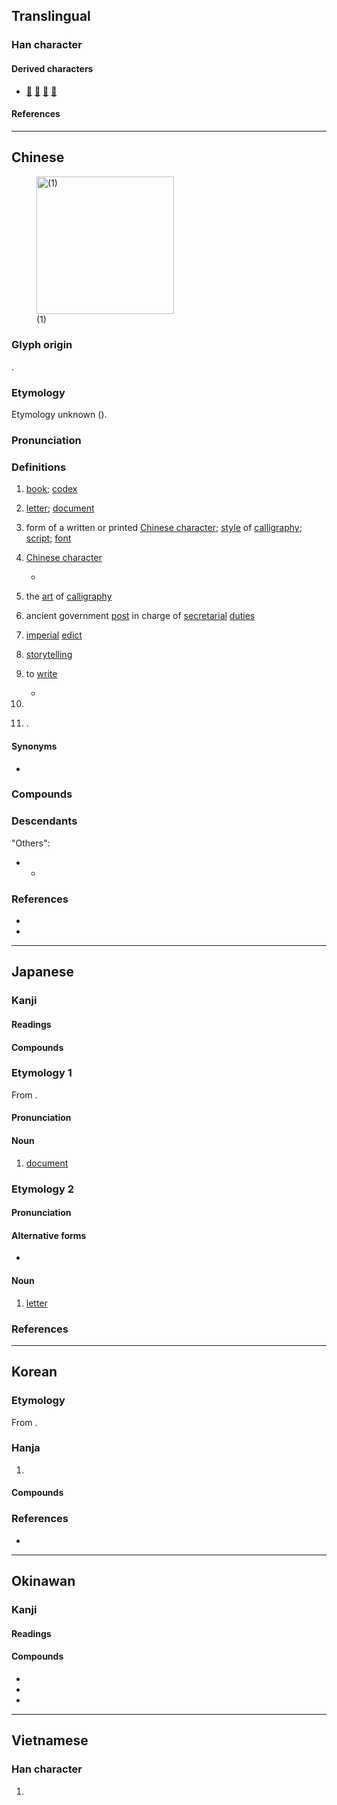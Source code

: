 {{also|书|畫|晝}}
{{character info}}
{{character info|0x2F8CC}}
==Translingual==
{{stroke order|strokes=10}}

===Han character===
{{Han char|rn=73|rad=曰|as=06|sn=10|four=50601|canj=LGA||ids=⿳𦘒一曰}}

====Derived characters====
* [[𡳩]] [[𢅺]] [[晝]] [[圕]]

====References====
{{Han ref|kx=0502.120|dkj=14294|dj=0874.180|hdz=21509.090|uh=66F8|ud=26360|bh=AED1|bd=44753}}
{{Han ref|uh=2F8CC}}

----

==Chinese==
{{zh-forms|s=书|alt=𦘠}}
{{zh-wp|zh|yue|lzh|gan}}
[[File:Pieni2.jpg|thumb|220px|{{lang|zh|書}} (1)]]

===Glyph origin===
{{Han etym}}
{{Han compound|聿|者|c1=s|c2=p|ls=psc|t1=writing brush}}.

===Etymology===
Etymology unknown ({{zh-ref|Schuessler, 2007}}).

===Pronunciation===
{{zh-pron
|m=shū
|m-s=su1
|dg=фу1
|c=syu1
|c-t=si1
|g=xy1
|h=pfs=sû;gd=su1
|j=su1
|mb=sṳ́
|md=cṳ̆
|mn=xm,tw:chu/qz,lk,km,sx:chir/xm,tw:su/qz:sir/zz,twv:si
|mn_note=chu/chir - vernacular; su/sir/si - literary
|mn-t=ze1
|w=1sr
|x=xy1
|mc=y
|oc=y
|ma=y
|cat=n,v,pn
}}

===Definitions===
{{zh-hanzi}}

# [[book]]; [[codex]] {{zh-mw|本|冊|部}}
#: {{zh-x|我 對 這 本 書 產生 了 共鳴。|I resonated with this '''book'''.}}
#: {{zh-x|唔記得 買 書|to forget to buy textbooks<!--contextually-->|C}}
# [[letter]]; [[document]]
#: {{zh-x|證明書|certificate}}
#: {{zh-x|推薦書|recommendation '''letter'''}}
#: {{zh-x|情書|love '''letter'''}}
#: {{zh-x|家書|'''letter''' to or from one's family or home}}
#: {{zh-x|《w:zh:告臺灣同胞書\^告.^臺灣.^同胞.^'''書'''》|'''''Message''' to the Compatriots in Taiwan''}}
# form of a written or printed [[Chinese character]]; [[style]] of [[calligraphy]]; [[script]]; [[font]]
#: {{zh-x|楷書|regular script}}
#: {{zh-x|隸書|clerical script}}
# {{lb|zh|literary}} [[Chinese character]]
#* {{zh-x|^項 ^籍 少時 學 書，不成，去；學 劍，又 不成。^項 ^梁 怒 之。^籍 曰：「書 足以 記 姓名 而已。劍 一 人 敵，不足 學，學 萬 人 敵。」||ref=Shiji}}
# {{lb|zh|literary}} the [[art]] of [[calligraphy]]
# {{lb|zh|historical}} ancient government [[post]] in charge of [[secretarial]] [[duties]]
# {{lb|zh|historical}} [[imperial]] [[edict]]
# [[storytelling]]
#: {{zh-x|說書|to perform ''pingshu'' (storytelling)}}
#: {{zh-x|聽書|to listen to performance of ''pingshu'' (storytelling)}}
# to [[write]]
#: {{zh-x|書寫|to write}}
#: {{zh-x|罄竹難書|(of crimes) to be too many to mention}}
#* {{zh-x|動 則 左史 書 之，言 則 右史 書 之。|His actions were written down by the recorder of the Left, and his utterances by the recorder of the Right.|ref=Liji}}
# {{zh-abbrev|書經|the ''{{w|Classic of History}}''}}
# {{surname|zh}}.

====Synonyms====
{{zh-dial}}
* {{sense|letter}}
{{zh-syn-saurus|信件}}
{{zh-dial|信}}

===Compounds===
{{zh-der|上書|下書|不書|中書|丹書|代書|休書|但書|佐書|來書|修書|佛書|日書|傳道書|書包|書報|書背|書本|書本兒|書冊|書茶館兒|書場|書癡|書蟲|書櫥|書呆子|書店|書蠹|書法|書房|書扉|書稿|書格子|書歸正傳|書櫃|書函|書號|書號兒|書畫|書會|書籍|書脊|書記|書家|書架|書簡|書柬|書局|書卷|書卷氣|書刊|書殼|書庫|書吏|書錄|書眉|書迷|書面|書面語|書名|書名號|書目|書皮|書皮兒|書評|書舖|書籤|書籤兒|書社|書生|書生氣|書市|書塾|書攤|書攤兒|書壇|書套|書體|書亭|書僮|書屋|書物|書香|書箱|書寫|書心|書信|書頁|書院|書齋|書展|書桌|書桌兒|圖書館|偶書|偽書|八書|六書|兵書|冊書|出書|分書|刑書|判書|制書|券書|刻書|叢書|古書|史書|周書|唱書|唸書|商書|善書|四書|回書|國書|圖書|團書|坤書|填書|夏書|大書|天書|奉書|女書|奴書|好書|子書|字書|宋書|官書|家書|寄書|密書|寫書|寶書|專書|尚書|尺書|左書|帛書|弔書|御書|復書|志書|快書|念書|情書|憲書|戒書|戰書|房書|手書|批書|投書|指書|捎書|捷書|損書|摹書|擁書|攻書|故書|敕書|教書|文書|新書|方書|春書|晉書|晒書|晾書|曆書|曝書|書丹|書傳|書儀|書刀|書口|書史|書呈|書品|書商|書坊|書城|書夾|書契|書子|書學|書客|書寓|書帕|書帙|書帷|書帽|書廚|書影|書後|書手|書啟|書札|書林|書格|書案|書業|書淫|書牘|書理|書疏|書痴|書種|書空|書策|書篋|書簏|書紳|書經|書翰|書聖|書腦|書膽|書蝨|書衣|書裙|書譜|書跡|書辦|書鋪|書鎮|書題|書館|書鼓|本書|村書|板書|校書|梁書|梵書|楷書|榜書|模書|樣書|檄書|正書|殳書|法書|洛書|溫書|漆書|漢書|焚書|爰書|牓書|玉書|理書|琴書|璽書|生書|異書|盟書|直書|相書|真書|短書|祕書|祟書|禁書|禮書|移書|竹書|筋書|策書|箭書|篆書|簡書|簿書|素書|紫書|經書|編書|緯書|繒書|署書|羽書|翻書|聘書|聽書|背書|臨書|致書|舊書|草書|著書|蓄書|蕊書|薦書|藏書|蘚書|蟲書|蠟書|蠻書|血書|行書|覺書|觀書|詔書|評書|詩書|說書|諫書|謗書|講書|證書|譜書|護書|讀書|貶書|買書|貼書|賭書|赦書|車書|軍書|載書|辟書|辭書|通書|逸書|達書|遺書|鄉書|醫書|錦書|長書|閒書|關書|附書|降書|除書|陳書|隋書|隸書|雁書|雜書|離書|音書|韻書|類書|飛書|魏書|魚書|鶴書|黑書|默書|鼓書|全書|洋書|書城路|讀書人|還書|飽讀詩書|書中自有黃金屋|書中自有顏如玉|私書|看書|睒書:iêm2 ze1|盡信書不如無書|書單}}

===Descendants===
{{CJKV||しょ|서|thư}}
"Others":
* {{desc|bor=1|tai-pro|*sɯːᴬ}}
** {{desc|th|สือ}}

===References===
* {{R:yue:Hanzi}}
* {{thcwd|6098}}

{{zh-cat|Beginning}}

----

==Japanese==

===Kanji===
{{ja-kanji|grade=2|rs=曰06}}

====Readings====
{{ja-readings
|goon=しょ<しよ
|kanon=しょ<しよ
|kun=か-く
}}

====Compounds====
{{top3}}
{{ja-r/multi|data=
* {{ja-r/args|書%順|かき%じゅん}}
* {{ja-r/args|書%初|かき%ぞめ}}
* {{ja-r/args|書%院|しょ%いん}}
* {{ja-r/args|書%家|しょ%か}}
* {{ja-r/args|書%架|しょ%か}}
* {{ja-r/args|書%画|しょ%が}}
* {{ja-r/args|書%簡|しょ%かん}}
* {{ja-r/args|書%記|しょ%き}}
* {{ja-r/args|書%式|しょ%しき}}
* {{ja-r/args|書%写|しょ%しゃ}}
* {{ja-r/args|書%籍|しょ%せき}}
* {{ja-r/args|書%体|しょ%たい}}
* {{ja-r/args|書%道|しょ%どう}}
* {{ja-r/args|書%法|しょ%ほう}}
}}
{{mid3}}
{{ja-r/multi|data=
* {{ja-r/args|書%面|しょ%めん}}
* {{ja-r/args|書%物|しょ%もつ}}
* {{ja-r/args|書%類|しょ%るい}}
* {{ja-r/args|書%棚|しょ%だな}}
* {{ja-r/args|楷%書|かい%しょ}}
* {{ja-r/args|教%科%書|きょう%か%しょ}}
* {{ja-r/args|行%書|ぎょう%しょ}}
* {{ja-r/args|原%書|げん%しょ}}
* {{ja-r/args|辞%書|じ%しょ}}
* {{ja-r/args|新%書|しん%しょ}}
* {{ja-r/args|聖%書|せい%しょ}}
* {{ja-r/args|清%書|せい%しょ}}
* {{ja-r/args|誓%書|せい%しょ}}
}}
{{mid3}}
{{ja-r/multi|data=
* {{ja-r/args|正%書%法|せい%しょ%ほう}}
* {{ja-r/args|草%書|そう%しょ}}
* {{ja-r/args|叢%書|そう%しょ}}
* {{ja-r/args|縦%書|たて%がき}}
* {{ja-r/args|伝%道の書|^でん%どう の ^しょ|[[Ecclesiastes]]}}
* {{ja-r/args|読%書|どく%しょ}}
* {{ja-r/args|図%書|と%しょ}}
* {{ja-r/args|図%書%館|と%しょ%かん}}
* {{ja-r/args|葉%書|は%がき}}
* {{ja-r/args|秘%書|ひ%しょ}}
* {{ja-r/args|文%書|ぶん%しょ}}
* {{ja-r/args|洋%書|よう%しょ}}
* {{ja-r/args|横%書|よこ%がき}}
* {{ja-r/args|落%書|らく%がき}}
* {{ja-r/args|和%書|わ%しょ}}
}}
{{bottom}}

===Etymology 1===
{{ja-kanjitab|しょ|yomi=o}}
From {{bor|ja|ltc|-|sort=しょ}} {{m|zh|書|tr=syo||writing}}.

====Pronunciation====
{{ja-pron|yomi=o|しょ|acc=0|acc_ref=DJR,NHK|acc2=1|acc2_ref=DJR,NHK}}

====Noun====
{{ja-noun|しょ}}

# [[document]]

===Etymology 2===
{{ja-kanjitab|ふみ|yomi=irr}}

====Pronunciation====
{{ja-pron|yomi=irr|ふみ|acc=1|acc_ref=DJR,NHK|acc2=2|acc2_ref=NHK}}

====Alternative forms====
* {{ja-l|文}}

====Noun====
{{ja-noun|ふみ}}

# [[letter]]

===References===
<references/>

----

==Korean==

===Etymology===
From {{der|ko|ltc|-}} {{ltc-l|書}}. {{hanja-hunmong|셔|sye|儒學#상34A}}

===Hanja===
{{ko-hanja-search}}
{{ko-hanja|글|서}}

# {{hanja form of|서|[[document]]}}

====Compounds====
{{der-top3|Compounds}}
{{ko-l/multi|data=
* {{ko-l/args|각서|覺書}}
* {{ko-l/args|낙서|落書}}
* {{ko-l/args|독서|讀書}}
* {{ko-l/args|문서|文書}}
* {{ko-l/args|백서|白書}}
* {{ko-l/args|본서|本書}}
* {{ko-l/args|비서|秘書}}
* {{ko-l/args|사서|司書}}
* {{ko-l/args|서기|書記}}
* {{ko-l/args|서당|書堂}}
* {{ko-l/args|서류|書類}}
* {{ko-l/args|서면|書面}}
* {{ko-l/args|서방|書房}}
* {{ko-l/args|서신|書信}}
* {{ko-l/args|서예|書藝}}
* {{ko-l/args|서체|書體}}
* {{ko-l/args|서원|書院}}
* {{ko-l/args|서재|書齋}}
* {{ko-l/args|서적|書籍}}
* {{ko-l/args|서평|書評}}
* {{ko-l/args|성서|聖書}}
* {{ko-l/args|엽서|葉書}}
* {{ko-l/args|원서|原書}}
* {{ko-l/args|유서|遺書}}
* {{ko-l/args|저서|著書}}
* {{ko-l/args|서점|書店}}
* {{ko-l/args|서재|書齋}}
* {{ko-l/args|도서|圖書}}
* {{ko-l/args|도서관|圖書館}}
* {{ko-l/args|^전도서|[[Ecclesiastes]]|傳道書}}
}}
{{der-bottom}}

===References===
* {{R:hanjadoc|4755}}

----

==Okinawan==

===Kanji===
{{ryu-kanji|grade=2|rs=曰06}}

====Readings====
{{ryu-readings
|on=し,す<しゅ
|kun=か-ちゅん
}}

====Compounds====
* {{ryu-r|書%物|し%むち}}
* {{ryu-r|上%書ち|っわー%がち}}
* {{ryu-r|下%書ち|しちゃ%がち}}

----

==Vietnamese==

===Han character===
{{vi-readings|reading=thư|rs=曰06}}

# {{rfdef|vi|sort=曰06}}